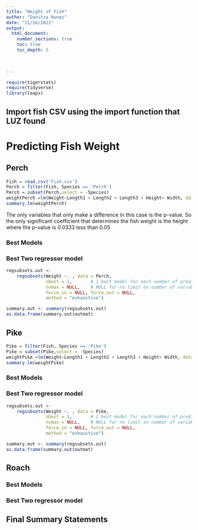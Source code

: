 ```yaml
---
title: "Weight of Fish"
author: "Danitza Nunez"
date: "11/16/2022"  
output: 
  html_document:
    number_sections: true
    toc: true
    toc_depth: 5

 
    
---
```



```r
require(tigerstats)
require(tidyverse)
library(leaps)
```

## Import fish CSV using the import function that LUZ found  



# Predicting Fish Weight

## Perch
```r
Fish = read.csv('Fish.csv')
Perch = filter(Fish, Species == 'Perch')
Perch = subset(Perch,select = -Species)
weightPerch =lm(Weight~Length1 + Length2 + Length3 + Height+ Width, data =Perch)
summary.lm(weightPerch)
```


The only variables that only make a difference in this case is the p-value. So the only significant coefficient that determines the fish weight is the height where the p-value is 0.0333 less than 0.05


### Best Models


### Best Two regressor model



```r
regsubsets.out <-
    regsubsets(Weight ~. , data = Perch,
               nbest = 1,       # 1 best model for each number of predictors
               nvmax = NULL,    # NULL for no limit on number of variables
               force.in = NULL, force.out = NULL,
               method = "exhaustive")

summary.out <- summary(regsubsets.out)
as.data.frame(summary.out$outmat)
```


## Pike

```r
Pike = filter(Fish, Species == 'Pike')
Pike = subset(Pike,select = -Species)
weightPike =lm(Weight~Length1 + Length2 + Length3 + Height+ Width, data =Pike)
summary.lm(weightPike)
```


### Best Models

### Best Two regressor model


```r
regsubsets.out <-
    regsubsets(Weight ~. , data = Pike,
               nbest = 1,       # 1 best model for each number of predictors
               nvmax = NULL,    # NULL for no limit on number of variables
               force.in = NULL, force.out = NULL,
               method = "exhaustive")

summary.out <- summary(regsubsets.out)
as.data.frame(summary.out$outmat)
```

## Roach

### Best Models

### Best Two regressor model

## Final Summary Statements